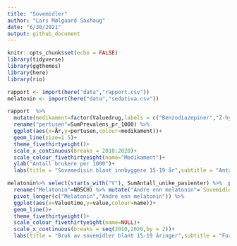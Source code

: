 ```yaml
---
title: "Sovemidler"
author: "Lars Mølgaard Saxhaug"
date: "6/30/2021"
output: github_document
---
```


```r
knitr::opts_chunk$set(echo = FALSE)
library(tidyverse)
library(ggthemes)
library(here)
library(rio)
```


```r
rapport <- import(here("data","rapport.csv"))
melatonin <- import(here("data","sedativa.csv"))
```

```r
rapport  %>%
  mutate(medikament=factor(Valuedrug,labels = c("Benzodiazepiner","Z-hypnotika","Melatonin")),År=as.integer(Valuetime)) %>%
  rename("pertusen"=SumPrevalens_pr_1000) %>%
  ggplot(aes(x=År,y=pertusen,colour=medikament))+
  geom_line(size=1.5)+
  theme_fivethirtyeight()+
  scale_x_continuous(breaks = 2010:2020)+
  scale_colour_fivethirtyeight(name="Medikament")+
  ylab("Antall brukere per 1000")+
  labs(title = "Sovemedisin blant innbyggere 15-19 år",subtitle = "Antall brukere per 1000")

```


```r
melatonin%>% select(starts_with("V"), SumAntall_unike_pasienter) %>%  pivot_wider(names_from = Valuedrug,values_from=SumAntall_unike_pasienter) %>%
  rename("Melatonin"=N05CH) %>% mutate("Andre enn melatonin"=`Sovemidler og beroligende midler`-Melatonin) %>%
  pivot_longer(c("Melatonin","Andre enn melatonin")) %>%
  ggplot(aes(x=Valuetime,y=value,colour=name))+
  geom_line()+
  theme_fivethirtyeight()+
  scale_colour_fivethirtyeight(name=NULL)+
  scale_x_continuous(breaks = seq(2010,2020,by = 2))+
  labs(title = "Bruk av sovemidler blant 15-19 åringer",subtitle = "Fordelt på melatonin og andre sovemedisiner",caption = "Kilde: reseptregisteret\n@load_dependent")

```

